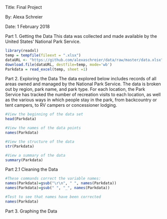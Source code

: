 
Title: Final Project

By: Alexa Schreier

Date: 1 February 2018

Part 1. Getting the Data
This data was collected and made available by the United States' National Park Service. 
```r

library(readxl)
temp = tempfile(fileext = ".xlsx")
dataURL <- "https://github.com/alexaschreier/data/raw/master/data.xlsx" 
download.file(dataURL, destfile=temp, mode='wb') 
Parkdata = read_excel(temp, sheet =1)
```

Part 2. Exploring the Data
The data explored below includes records of all areas owned and managed by the National Park Service. The data is broken out by region, park name, and park type. For each location, the Park Service has tracked the number of recreation visits to each location, as well as the various ways in which people stay in the park, from backcountry or tent campers, to RV campers or concessioner lodging.
```r
#View the beginning of the data set
head(Parkdata)
```

```r
#View the names of the data points
names(Parkdata)
```

```r
#View the structure of the data 
str(Parkdata)
```

```r
#View a summary of the data
summary(Parkdata)
```

Part 2.1 Cleaning the Data
```r
#These commands correct the variable names:
names(Parkdata)=gsub("\r\n", " ", names(Parkdata))
names(Parkdata)=gsub(" ", "_", names(Parkdata))
```

```r
#Test to see that names have been corrected
names(Parkdata)
```

Part 3. Graphing the Data 